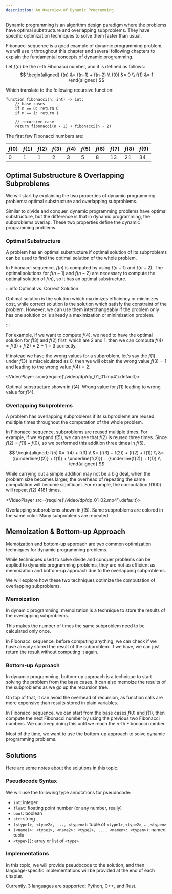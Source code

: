 ```yaml
---
description: An Overview of Dynamic Programming.
---
```



<head>
  <title>Introduction | Dynamic Programming</title>
</head>

Dynamic programming is an algorithm design paradigm where the problems have optimal substructure and overlapping subproblems.
They have specific optimization techniques to solve them faster than usual.

Fibonacci sequence is a good example of dynamic programming problem, 
we will use it throughout this chapter and several following chapters 
to explain the fundamental concepts of dynamic programming.

Let $f(n)$ be the $n$-th Fibonacci number, and it is defined as follows:
$$
\begin{aligned}
f(n) &= f(n-1) + f(n-2) \\
f(0) &= 0 \\
f(1) &= 1
\end{aligned}
$$

Which translate to the following recursive function:
```clike title="n-th Fibonacci Number with Recursion"
function fibonacci(n: int) -> int:
    // base cases
    if n == 0: return 0
    if n == 1: return 1

    // recursive case
    return fibonacci(n - 1) + fibonacci(n - 2)
```

The first few Fibonacci numbers are:

| $f(0)$ | $f(1)$ | $f(2)$ | $f(3)$ | $f(4)$ | $f(5)$ | $f(6)$ | $f(7)$ | $f(8)$ | $f(9)$ |
| ------ | ------ | ------ | ------ | ------ | ------ | ------ | ------ | ------ | ------ |
| $0$    | $1$    | $1$    | $2$    | $3$    | $5$    | $8$    | $13$   | $21$   | $34$   |

## Optimal Substructure & Overlapping Subproblems

We will start by explaining the two properties of dynamic programming problems: optimal substructure and overlapping subproblems.

Similar to divide and conquer, dynamic programming problems have optimal substructure, 
but the difference is that in dynamic programming, the subproblems overlap.
These two properties define the dynamic programming problems.

### Optimal Substructure

A problem has an optimal substructure if optimal solution of its subproblems 
can be used to find the optimal solution of the whole problem.

In Fibonacci sequence, $f(n)$ is computed by using $f(n-1)$ and $f(n-2)$. 
The optimal solutions for $f(n-1)$ and $f(n-2)$ are necessary to compute the optimal solution of $f(n)$,
so it has an optimal substructure.

:::info Optimal vs. Correct Solution

Optimal solution is the solution which maximizes efficiency or minimizes cost,
while correct solution is the solution which satisfy the constraint of the problem. 
However, we can use them interchangeably if the problem only has one solution or is already a maximization or minimization problem.

:::

For example, if we want to compute $f(4)$, we need to have the optimal solution for $f(3)$ and $f(2)$ first, which are $2$ and $1$, 
then we can compute $f(4) = f(3) + f(2) = 2 + 1 = 3$ correctly.

If instead we have the wrong values for a subproblem, let's say the $f(1)$ under $f(3)$ is miscalculated as $0$,
then we will obtain the wrong value $f(3) = 1$ and leading to the wrong value $f(4) = 2$.

<VideoPlayer src={require('/video/dp/dp_01_01.mp4').default}>

Optimal substructure shown in $f(4)$. Wrong value for $f(1)$ leading to wrong value for $f(4)$.

</VideoPlayer>

### Overlapping Subproblems

A problem has overlapping subproblems if its subproblems are reused multiple times throughout the computation of the whole problem.

In Fibonacci sequence, subproblems are reused multiple times. For example, if we expand $f(5)$, we can see that $f(2)$ is reused three times. 
Since $f(2) = f(1) + f(0)$, so we performed this addition three times in $f(5)$. 

$$
\begin{aligned}
f(5) &= f(4) + f(3) \\
&= (f(3) + f(2)) + (f(2) + f(1)) \\
&= ((\underline{f(2)} + f(1)) + \underline{f(2)}) + (\underline{f(2)} + f(1)) \\
\end{aligned}
$$

While carrying out a simple addition may not be a big deal, when the problem size becomes larger,
the overhead of repeating the same computation will become significant.
For example, the computation $f(100)$ will repeat $f(2)$ 4181 times.

<VideoPlayer src={require('/video/dp/dp_01_02.mp4').default}>

Overlapping subproblems shown in $f(5)$. Same subproblems are colored in the same color. Many subproblems are repeated.

</VideoPlayer>

## Memoization & Bottom-up Approach

Memoization and bottom-up approach are two common optimization techniques for dynamic programming problems. 

While techniques used to solve divide and conquer problems can be applied to dynamic programming problems, 
they are not as efficient as memoization and bottom-up approach due to the overlapping subproblems. 

We will explore how these two techniques optimize the computation of overlapping subproblems.

### Memoization

In dynamic programming, memoization is a technique to store the results of the overlapping subproblems.

This makes the number of times the same subproblem need to be calculated only once.

In Fibonacci sequence, before computing anything, we can check if we have already stored the result of the subproblem.
If we have, we can just return the result without computing it again.

### Bottom-up Approach

In dynamic programming, bottom-up approach is a technique to start solving the problem from the base cases.
It can also memoize the results of the subproblems as we go up the recursion tree. 

On top of that, it can avoid the overhead of recursion, as function calls are more expensive than results stored in plain variables.

In Fibonacci sequence, we can start from the base cases $f(0)$ and $f(1)$, 
then compute the next Fibonacci number by using the previous two Fibonacci numbers.
We can keep doing this until we reach the $n$-th Fibonacci number.

Most of the time, we want to use the bottom-up approach to solve dynamic programming problems.

## Solutions

Here are some notes about the solutions in this topic.

### Pseudocode Syntax

We will use the following type annotations for pseudocode:

- `int`: integer
- `float`: floating point number (or any number, really)
- `bool`: boolean
- `str`: string
- `(<type1>, <type2>, ..., <typen>)`: tuple of `<type1>`, `<type2>`, ..., `<typen>`
- `(<name1>: <type1>, <name2>: <type2>, ..., <namen>: <typen>)`: named tuple
- `<type>[]`: array or list of `<type>`

### Implementations

In this topic, we will provide pseudocode to the solution,
and then language-specific implementations will be provided at the end of each chapter.

Currently, 3 languages are supported: Python, C++, and Rust.
